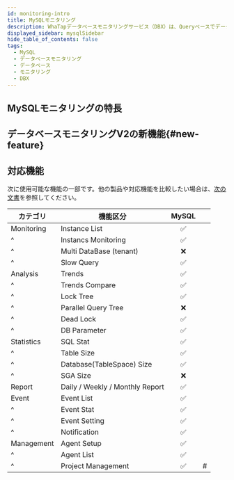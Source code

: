 ```yaml
---
id: monitoring-intro
title: MySQLモニタリング
description: WhaTapデータベースモニタリングサービス（DBX）は、Queryベースでデータを収集し、性能モニタリングサービスを提供します。
displayed_sidebar: mysqlSidebar
hide_table_of_contents: false
tags:
  - MySQL
  - データベースモニタリング
  - データベース
  - モニタリング
  - DBX
---
```



<Dbintroductiondesc />

<Youtube ko="hNHz884amts" en="8SQG7nnDbP4" ja="fgcTC8A9Ev0" />

## MySQLモニタリングの特長

<CommonCont />


<Dbspecification />

## データベースモニタリングV2の新機能{#new-feature}

<NewFeature product='MySQL' ver='1.6.8'/>

## 対応機能

次に使用可能な機能の一部です。他の製品や対応機能を比較したい場合は、[次の文書](../support-env#compare-db)を参照してください。

| カテゴリ       | 機能区分                                         |              MySQL              |    |
| ---------- | -------------------------------------------- | :-----------------------------: | -- |
| Monitoring | Instance List                                | <span class='emoji-ok'>✅</span> |    |
| ^          | Instancs Monitoring                          | <span class='emoji-ok'>✅</span> |    |
| ^          | Multi DataBase (tenant)   | <span class='emoji-no'>❌</span> |    |
| ^          | Slow Query                                   | <span class='emoji-ok'>✅</span> |    |
| Analysis   | Trends                                       | <span class='emoji-ok'>✅</span> |    |
| ^          | Trends Compare                               | <span class='emoji-ok'>✅</span> |    |
| ^          | Lock Tree                                    | <span class='emoji-ok'>✅</span> |    |
| ^          | Parallel Query Tree                          | <span class='emoji-no'>❌</span> |    |
| ^          | Dead Lock                                    | <span class='emoji-ok'>✅</span> |    |
| ^          | DB Parameter                                 | <span class='emoji-ok'>✅</span> |    |
| Statistics | SQL Stat                                     | <span class='emoji-ok'>✅</span> |    |
| ^          | Table Size                                   | <span class='emoji-ok'>✅</span> |    |
| ^          | Database(TableSpace) Size | <span class='emoji-ok'>✅</span> |    |
| ^          | SGA Size                                     | <span class='emoji-no'>❌</span> |    |
| Report     | Daily / Weekly / Monthly Report              | <span class='emoji-ok'>✅</span> |    |
| Event      | Event List                                   | <span class='emoji-ok'>✅</span> |    |
| ^          | Event Stat                                   | <span class='emoji-ok'>✅</span> |    |
| ^          | Event Setting                                | <span class='emoji-ok'>✅</span> |    |
| ^          | Notification                                 | <span class='emoji-ok'>✅</span> |    |
| Management | Agent Setup                                  | <span class='emoji-ok'>✅</span> |    |
| ^          | Agent List                                   | <span class='emoji-ok'>✅</span> |    |
| ^          | Project Management                           | <span class='emoji-ok'>✅</span> | #  |
